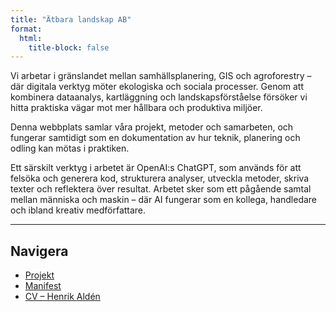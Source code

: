 ```yaml
---
title: "Ätbara landskap AB"
format:
  html:
    title-block: false
---
```


Vi arbetar i gränslandet mellan samhällsplanering, GIS och agroforestry – där digitala verktyg möter ekologiska och sociala processer. Genom att kombinera dataanalys, kartläggning och landskapsförståelse försöker vi hitta praktiska vägar mot mer hållbara och produktiva miljöer.

Denna webbplats samlar våra projekt, metoder och samarbeten, och fungerar samtidigt som en dokumentation av hur teknik, planering och odling kan mötas i praktiken.

Ett särskilt verktyg i arbetet är OpenAI:s ChatGPT, som används för att felsöka och generera kod, strukturera analyser, utveckla metoder, skriva texter och reflektera över resultat. Arbetet sker som ett pågående samtal mellan människa och maskin – där AI fungerar som en kollega, handledare och ibland kreativ medförfattare.

---

## Navigera
- [Projekt](projekt/index.qmd)
- [Manifest](manifest.qmd)
- [CV – Henrik Aldén](cv.qmd)
